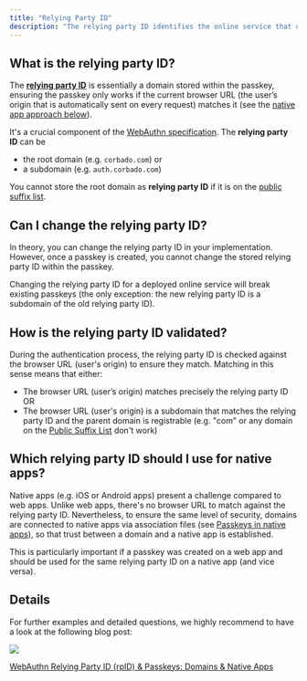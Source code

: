 ```yaml
---
title: "Relying Party ID"
description: "The relying party ID identifies the online service that users authenticate against to."
---
```


## What is the relying party ID?

The [**relying party ID**](https://www.w3.org/TR/webauthn-2/#relying-party-identifier) is essentially a domain stored within the passkey, ensuring the passkey only works if the current browser URL (the user’s origin that is automatically sent on every request) matches it (see the [native app approach below](passkeys-in-native-apps.md)).&#x20;

It's a crucial component of the [WebAuthn specification](https://www.w3.org/TR/webauthn-2/). The **relying party ID** can be&#x20;

* the root domain (e.g. `corbado.com`) or&#x20;
* a subdomain (e.g. `auth.corbado.com`)

You cannot store the root domain as **relying party ID** if it is on the [public suffix list](https://publicsuffix.org/learn/).&#x20;

## Can I change the relying party ID?

In theory, you can change the relying party ID in your implementation. However, once a passkey is created, you cannot change the stored relying party ID within the passkey.

<Note>
Changing the relying party ID for a deployed online service will break existing passkeys (the only exception: the new relying party ID is a subdomain of the old relying party ID).
</Note>

## How is the relying party ID validated?

During the authentication process, the relying party ID is checked against the browser URL (user's origin) to ensure they match. Matching in this sense means that either:

* The browser URL (user’s origin) matches precisely the relying party ID OR
* The browser URL (user's origin) is a subdomain that matches the relying party ID and the parent domain is registrable (e.g. "com" or any domain on the [Public Suffix List](https://publicsuffix.org/learn/) don't work)

## Which relying party ID should I use for native apps?

Native apps (e.g. iOS or Android apps) present a challenge compared to web apps. Unlike web apps, there's no browser URL to match against the relying party ID. Nevertheless, to ensure the same level of security, domains are connected to native apps via association files (see [Passkeys in native apps](/overview/passkeys/passkeys-in-native-apps)), so that trust between a domain and a native app is established.

<Note>
This is particularly important if a passkey was created on a web app and should be used for the same relying party ID on a native app (and vice versa).
</Note>

## Details

For further examples and detailed questions, we highly recommend to have a look at the following blog post:

<a href="https://www.corbado.com/blog/webauthn-relying-party-id-rpid-passkeys">
<Frame className="flex gap-x-4 items-center">
<img src="/images/corbado.png" width={32} /> <p>WebAuthn Relying Party ID (rpID) & Passkeys: Domains & Native Apps</p>
</Frame>
</a>